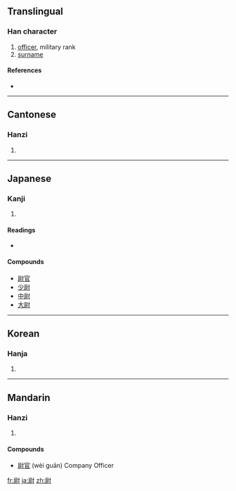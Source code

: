 ==Translingual==

===Han character===
{{Han char|rn=41|rad=寸|as=08|sn=11|four=7420<sub>0</sub>|canj=尸火木戈 (SFDI)}}

# [[officer]], military rank
# [[surname]]

====References====
* {{Han ref|kx=0295.050|dkj=07440|dj=0584.020|hdz=10508.050|uh=5C09|ud=23561|bh=B14C|bd=45388}}

----

==Cantonese==

===Hanzi===
{{yue-hanzi|jyut=|y=wai3, wat1}}

# {{defn|Cantonese}}

----

==Japanese==

===Kanji===
{{ja-kanji|grade=c|rs=寸08}}

# {{defn|Japanese}}

====Readings====
* {{ja-readings|on=[[い]] ([[i]]), [[うつ]] ([[utsu]]), [[うち]] ([[uchi]])|kun=[[おさえる]] ([[osaeru]]), [[やすんじる]] ([[yasunjiru]]), [[じょう]] ([[jō]])}}

====Compounds====
* [[尉官]]
* [[少尉]]
* [[中尉]]
* [[大尉]]

----

==Korean==

===Hanja===
{{ko-hanja|hangeul=위; 울|rv=wi, ul|mr=wi, ul}}

# {{defn|Korean}}

----

==Mandarin==

===Hanzi===
{{cmn-hanzi|pin=[[wèi]] ([[wei4]]), [[yù]] ([[yu4]])|wg=wei<sup>4</sup>}}

# {{defn|Mandarin}}

====Compounds====
* [[尉官]] (wèi guān) Company Officer

[[fr:尉]]
[[ja:尉]]
[[zh:尉]]